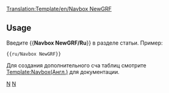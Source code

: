 <noinclude>[[Translation:Template/en/Navbox NewGRF]]</noinclude><noinclude></noinclude>{{en/Navbox|navbar = off
|state = off

|name  = NewGRF/Ru
|group1 = NewGRF/Ru
|list1  = {{en/nowrap begin}} [[ru/Manual/NewGRF|Общая Документация]] <!--[[NewGRF Documentation]]
                 -->{{en/·w}} [[en/NewGRF Features|Особенности(англ.)]] <!--
                 -->{{en/·w}} [[ru/Попробовать сделать NewGRF|Попробовать сделать NewGRF]] <!--
                 -->{{en/·w}} [[ru/Manual/NewGRF#.D0.90.D0.BA.D1.82.D0.B8.D0.B2.D0.B8.D1.80.D0.BE.D0.B2.D0.B0.D0.BD.D0.B8.D0.B5_NewGRFs|Настройки]] <!--
                 -->{{en/·w}} [[ru/Community/NewGRF/Список NewGRF|Список NewGRF]] <!--
                 -->{{en/·w}} [[ru/Archive/Lists/NewGRF сеты|Список некоторых наборов NewGRF]]<!--
                 -->{{en/·w}} [[ru/Archive/Community/ЧЗВ NewGRF|FAQ]] {{en/nowrap end}}
}}
<noinclude>
==Usage==
Введите  <nowiki>{{</nowiki>'''Navbox NewGRF/Ru'''<nowiki>}}</nowiki> в разделе статьи. Пример:
<pre>{{ru/Navbox NewGRF}}</pre>

Для создания дополнительного сча таблиц смотрите [[Template:en/Navbox|Template:Navbox(Англ.)]]  для документации.
[[Category:ru/Шаблоны|N]][[Category:ru/Навигация|N]]
</noinclude>